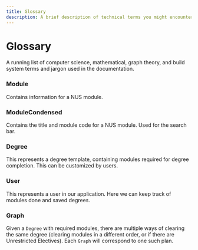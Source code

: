 ```yaml
---
title: Glossary
description: A brief description of technical terms you might encounter while using Modtree.
---
```


# Glossary

A running list of computer science, mathematical, graph theory, and build system terms and jargon used in the documentation.

### Module

Contains information for a NUS module.

### ModuleCondensed

Contains the title and module code for a NUS module. Used for the search bar.

### Degree

This represents a degree template, containing modules required for degree completion. This can be customized by users.

### User

This represents a user in our application. Here we can keep track of modules done and saved degrees.

### Graph

Given a `Degree` with required modules, there are multiple ways of clearing the same degree (clearing modules in a different order, or if there are Unrestricted Electives). Each `Graph` will correspond to one such plan.
